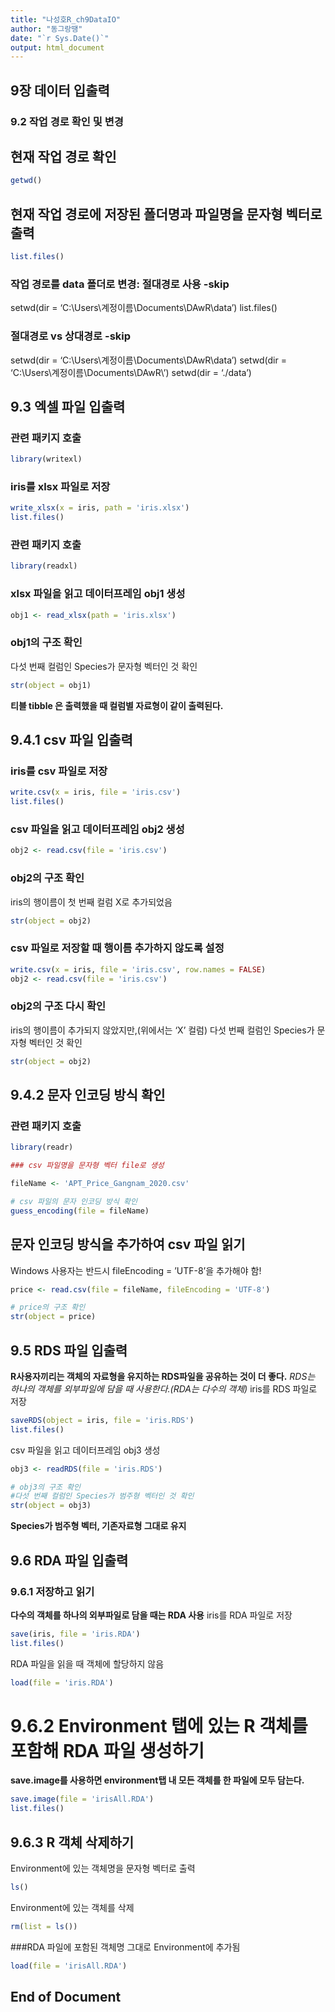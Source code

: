 ```yaml
---
title: "나성호R_ch9DataIO"
author: "동그랑땡"
date: "`r Sys.Date()`"
output: html_document
---
```



## 9장 데이터 입출력

### 9.2 작업 경로 확인 및 변경
## 현재 작업 경로 확인
```r
getwd()
```

## 현재 작업 경로에 저장된 폴더명과 파일명을 문자형 벡터로 출력
```r
list.files()
```
### 작업 경로를 data 폴더로 변경: 절대경로 사용 -skip
setwd(dir = 'C:\\Users\\계정이름\\Documents\\DAwR\\data')
list.files()

### 절대경로 vs 상대경로  -skip
setwd(dir = 'C:\\Users\\계정이름\\Documents\\DAwR\\data')
setwd(dir = 'C:\\Users\\계정이름\\Documents\\DAwR\\')
setwd(dir = './data')


## 9.3 엑셀 파일 입출력
### 관련 패키지 호출
```r
library(writexl)
```

### iris를 xlsx 파일로 저장
```r
write_xlsx(x = iris, path = 'iris.xlsx')
list.files()
```

### 관련 패키지 호출
```r
library(readxl)
```

### xlsx 파일을 읽고 데이터프레임 obj1 생성
```r
obj1 <- read_xlsx(path = 'iris.xlsx')
```

### obj1의 구조 확인
다섯 번째 컬럼인 Species가 문자형 벡터인 것 확인
```r
str(object = obj1)
```
**티블 tibble 은 출력했을 때 컬럼별 자료형이 같이 출력된다.**


## 9.4.1 csv 파일 입출력
### iris를 csv 파일로 저장
```r
write.csv(x = iris, file = 'iris.csv')
list.files()
```
### csv 파일을 읽고 데이터프레임 obj2 생성
```r
obj2 <- read.csv(file = 'iris.csv')
```

### obj2의 구조 확인
iris의 행이름이 첫 번째 컬럼 X로 추가되었음
```r
str(object = obj2)
```
### csv 파일로 저장할 때 행이름 추가하지 않도록 설정
```r
write.csv(x = iris, file = 'iris.csv', row.names = FALSE)
obj2 <- read.csv(file = 'iris.csv')
```
### obj2의 구조 다시 확인
iris의 행이름이 추가되지 않았지만,(위에서는 'X' 컬럼)
다섯 번째 컬럼인 Species가 문자형 벡터인 것 확인
```r
str(object = obj2)
```

## 9.4.2 문자 인코딩 방식 확인
### 관련 패키지 호출
```r
library(readr)

### csv 파일명을 문자형 벡터 file로 생성

fileName <- 'APT_Price_Gangnam_2020.csv'

# csv 파일의 문자 인코딩 방식 확인
guess_encoding(file = fileName)
```
## 문자 인코딩 방식을 추가하여 csv 파일 읽기
Windows 사용자는 반드시 fileEncoding = 'UTF-8'을 추가해야 함!
```r
price <- read.csv(file = fileName, fileEncoding = 'UTF-8')

# price의 구조 확인
str(object = price)
```

## 9.5 RDS 파일 입출력
**R사용자끼리는 객체의 자료형을 유지하는 RDS파일을 공유하는 것이 더 좋다.**
*RDS는 하나의 객체를 외부파일에 담을 때 사용한다.(RDA는 다수의 객체)*
iris를 RDS 파일로 저장
```r
saveRDS(object = iris, file = 'iris.RDS')
list.files()
```

csv 파일을 읽고 데이터프레임 obj3 생성
```r
obj3 <- readRDS(file = 'iris.RDS')

# obj3의 구조 확인
#다섯 번째 컬럼인 Species가 범주형 벡터인 것 확인
str(object = obj3)
```
**Species가 범주형 벡터, 기존자료형 그대로 유지**

## 9.6 RDA 파일 입출력
### 9.6.1 저장하고 읽기
**다수의 객체를 하나의 외부파일로 담을 때는 RDA 사용**
iris를 RDA 파일로 저장
```r
save(iris, file = 'iris.RDA')
list.files()
```
RDA 파일을 읽을 때 객체에 할당하지 않음
```r
load(file = 'iris.RDA')
```

# 9.6.2  Environment 탭에 있는 R 객체를 포함해 RDA 파일 생성하기
**save.image를 사용하면 environment탭 내 모든 객체를 한 파일에 모두 담는다.**
```r
save.image(file = 'irisAll.RDA')
list.files()
```

## 9.6.3 R 객체 삭제하기
Environment에 있는 객체명을 문자형 벡터로 출력
```r
ls()
```

Environment에 있는 객체를 삭제
```r
rm(list = ls())
```
###RDA 파일에 포함된 객체명 그대로 Environment에 추가됨
```r
load(file = 'irisAll.RDA')
```

## End of Document
